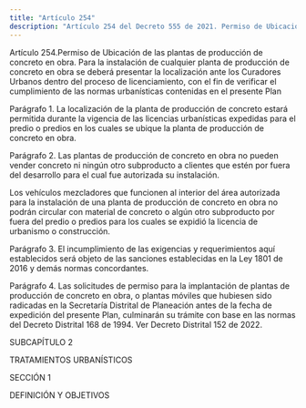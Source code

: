 ```yaml
---
title: "Artículo 254"
description: "Artículo 254 del Decreto 555 de 2021. Permiso de Ubicación de las plantas de producción de concreto en obra."
---
```


Artículo 254.Permiso de Ubicación de las plantas de producción de concreto en obra. Para la instalación de cualquier planta de producción de concreto en obra se deberá presentar la localización ante los Curadores Urbanos dentro del proceso de licenciamiento, con el fin de verificar el cumplimiento de las normas urbanísticas contenidas en el presente Plan
 
Parágrafo 1. La localización de la planta de producción de concreto estará permitida durante la vigencia de las licencias urbanísticas expedidas para el predio o predios en los cuales se ubique la planta de producción de concreto en obra.
 
Parágrafo 2. Las plantas de producción de concreto en obra no pueden vender concreto ni ningún otro subproducto a clientes que estén por fuera del desarrollo para el cual fue autorizada su instalación.
 
Los vehículos mezcladores que funcionen al interior del área autorizada para la instalación de una planta de producción de concreto en obra no podrán circular con material de concreto o algún otro subproducto por fuera del predio o predios para los cuales se expidió la licencia de urbanismo o construcción.
 
Parágrafo 3. El incumplimiento de las exigencias y requerimientos aquí establecidos será objeto de las sanciones establecidas en la Ley 1801 de 2016 y demás normas concordantes.
 
Parágrafo 4. Las solicitudes de permiso para la implantación de plantas de producción de concreto en obra, o plantas móviles que hubiesen sido radicadas en la Secretaría Distrital de Planeación antes de la fecha de expedición del presente Plan, culminarán su trámite con base en las normas del Decreto Distrital 168 de 1994.
Ver Decreto Distrital 152 de 2022.
 
SUBCAPÍTULO 2
 
TRATAMIENTOS URBANÍSTICOS
 
SECCIÓN 1
 
DEFINICIÓN Y OBJETIVOS